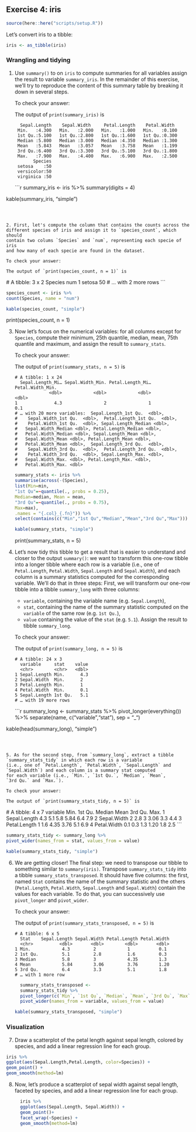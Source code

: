 ## Exercise 4: iris

```r
source(here::here("scripts/setup.R"))
```

Let's convert iris to a tibble:

```r
iris <- as_tibble(iris)
```

### Wrangling and tidying

1. Use `summary()` to on `iris` to compute summaries for all variables
   assign the result to variable `summary_iris`.
   In the remainder of this exercise, we'll try to reproduce the content of
   this summary table by breaking it down in several steps.

   To check your answer:

   The output of `print(summary_iris)` is

   ```
     Sepal.Length    Sepal.Width     Petal.Length    Petal.Width
    Min.   :4.300   Min.   :2.000   Min.   :1.000   Min.   :0.100
    1st Qu.:5.100   1st Qu.:2.800   1st Qu.:1.600   1st Qu.:0.300
    Median :5.800   Median :3.000   Median :4.350   Median :1.300
    Mean   :5.843   Mean   :3.057   Mean   :3.758   Mean   :1.199
    3rd Qu.:6.400   3rd Qu.:3.300   3rd Qu.:5.100   3rd Qu.:1.800
    Max.   :7.900   Max.   :4.400   Max.   :6.900   Max.   :2.500
          Species
    setosa    :50
    versicolor:50
    virginica :50
   ```
   
   ```r
   

 summary_iris <- iris %>% 
 summary(digits = 4)
 
 kable(summary_iris, "simple")
   
   ```
   


2. First, let's compute the column that contains the counts across the
   different species of iris and assign it to `species_count`, which should
   contain two colums `Species` and `num`, representing each specie of iris
   and how many of each specie are found in the dataset.

   To check your answer:

   The output of `print(species_count, n = 1)` is

   ```
   # A tibble: 3 x 2
     Species   num
     <fct>   <int>
   1 setosa     50
   # … with 2 more rows
   ```
   
   ```r
   
   species_count <- iris %>% 
   count(Species, name = "num")
   
   kable(species_count, "simple")
   
   ```
   
   
print(species_count, n = 1)


3. Now let's focus on the numerical variables: for all columns except
   for `Species`, compute their minimum, 25th quantile, median, mean,
   75th quantile and maximum, and assign the result to `summary_stats`.

   To check your answer:

   The output of `print(summary_stats, n = 5)` is

   ```
   # A tibble: 1 x 24
     Sepal.Length_Mi… Sepal.Width_Min. Petal.Length_Mi… Petal.Width_Min.
                <dbl>            <dbl>            <dbl>            <dbl>
   1              4.3                2                1              0.1
   # … with 20 more variables:  Sepal.Length_1st Qu.  <dbl>,
   #    Sepal.Width_1st Qu.  <dbl>,  Petal.Length_1st Qu.  <dbl>,
   #    Petal.Width_1st Qu.  <dbl>, Sepal.Length_Median <dbl>,
   #   Sepal.Width_Median <dbl>, Petal.Length_Median <dbl>,
   #   Petal.Width_Median <dbl>, Sepal.Length_Mean <dbl>,
   #   Sepal.Width_Mean <dbl>, Petal.Length_Mean <dbl>,
   #   Petal.Width_Mean <dbl>,  Sepal.Length_3rd Qu.  <dbl>,
   #    Sepal.Width_3rd Qu.  <dbl>,  Petal.Length_3rd Qu.  <dbl>,
   #    Petal.Width_3rd Qu.  <dbl>, Sepal.Length_Max. <dbl>,
   #   Sepal.Width_Max. <dbl>, Petal.Length_Max. <dbl>,
   #   Petal.Width_Max. <dbl>
   ```
   
   ```r
   


   summary_stats <- iris %>% 
   summarise(across(-(Species),
   list(Min=min, 
   "1st Qu"=~quantile(., probs = 0.25), 
   Median=median, Mean = mean, 
   "3rd Qu"=~quantile(., probs = 0.75), 
   Max=max), 
   .names = "{.col}_{.fn}")) %>%
   select(contains(c("Min","1st Qu","Median","Mean","3rd Qu","Max")))
   
   kable(summary_stats, "simple")

   ```
   
   print(summary_stats, n = 5)



4. Let's now tidy this tibble to get a result that is easier to understand
   and closer to the output `summary()`: we want to transform this one-row
   tibble into a longer tibble where each row is a variable
   (i.e., one of `Petal.Length`, `Petal.Width`, `Sepal.Length` and
   `Sepal.Width`), and each column is a summary statistics computed for
   the corresponding variable.
   We'll do that in three steps:
   First, we will transform our one-row tibble into a tibble `summary_long`
   with three columns:
     - `variable`, containing the variable name (e.g. `Sepal.Length`),
     - `stat`, containing the name of the summary statistic computed on
       the `variable` of the same row (e.g. `1st Qu.`),
     - `value` containing the value of the `stat` (e.g. `5.1`).
  Assign the result to tibble `summary_long`.

   To check your answer:

   The output of `print(summary_long, n = 5)` is

   ```
   # A tibble: 24 x 3
     variable     stat    value
     <chr>        <chr>   <dbl>
   1 Sepal.Length Min.      4.3
   2 Sepal.Width  Min.      2
   3 Petal.Length Min.      1
   4 Petal.Width  Min.      0.1
   5 Sepal.Length 1st Qu.   5.1
   # … with 19 more rows
   ```
   
   ```r
   
summary_long <- summary_stats %>% 
pivot_longer(everything()) %>% 
separate(name, c("variable","stat"), sep = "_")

kable(head(summary_long), "simple")
   
   ```



5. As for the second step, from `summary_long`, extract a tibble
   `summary_stats_tidy` in which each row is a variable
   (i.e., one of `Petal.Length`, `Petal.Width`, `Sepal.Length` and
   `Sepal.Width`) and each column is a summary stat computed
   for each variable (i.e., `Min.`, `1st Qu.`, `Median`, `Mean`,
   `3rd Qu.` and `Max.`).

   To check your answer:

   The output of `print(summary_stats_tidy, n = 5)` is

   ```
   # A tibble: 4 x 7
     variable      Min.  1st Qu.  Median  Mean  3rd Qu.   Max.
     <chr>        <dbl>     <dbl>  <dbl> <dbl>     <dbl> <dbl>
   1 Sepal.Length   4.3       5.1   5.8   5.84       6.4   7.9
   2 Sepal.Width    2         2.8   3     3.06       3.3   4.4
   3 Petal.Length   1         1.6   4.35  3.76       5.1   6.9
   4 Petal.Width    0.1       0.3   1.3   1.20       1.8   2.5
   ```
   
   ```r
   
   summary_stats_tidy <- summary_long %>% 
   pivot_wider(names_from = stat, values_from = value) 
   
   kable(summary_stats_tidy, "simple")
   
   ```
  

6. We are getting closer! The final step: we need to transpose our tibble to
   something similar to `summary(iris)`. Transpose `summary_stats_tidy` into
   a tibble `summary_stats_transposed`. It should have five columns:
   the first, named `Stat` contains the name of the summary statistic
   and the others (`Petal.Length`, `Petal.Width`, `Sepal.Length` and
   `Sepal.Width`) contain the values for each variable.
   To do that, you can successively use `pivot_longer` and `pivot_wider`.

   To check your answer:

   The output of `print(summary_stats_transposed, n = 5)` is

   ```
   # A tibble: 6 x 5
     Stat    Sepal.Length Sepal.Width Petal.Length Petal.Width
     <chr>          <dbl>       <dbl>        <dbl>       <dbl>
   1 Min.            4.3         2            1           0.1
   2 1st Qu.         5.1         2.8          1.6         0.3
   3 Median          5.8         3            4.35        1.3
   4 Mean            5.84        3.06         3.76        1.20
   5 3rd Qu.         6.4         3.3          5.1         1.8
   # … with 1 more row
   ```
   
   ```r
   
  summary_stats_transposed <-
  summary_stats_tidy %>% 
  pivot_longer(c(`Min`, `1st Qu`, `Median`, `Mean`, `3rd Qu`, `Max`), names_to = "Stat") %>% 
  pivot_wider(names_from = variable, values_from = value)
   
   kable(summary_stats_transposed, "simple")
   
   ```
   


### Visualization

7.  Draw a scatterplot of the petal length against sepal length, colored by 
    species, and add a linear regression line for each group.
   
   ```r
   
   iris %>% 
   ggplot(aes(Sepal.Length,Petal.Length, color=Species)) + 
   geom_point() +  
   geom_smooth(method=lm)
   
   ```
    
8. Now, let's produce a scatterplot of sepal width against sepal length, 
   faceted by species, and add a linear regression line for each group.
   
   ```r
   
  iris %>% 
  ggplot(aes(Sepal.Length, Sepal.Width)) +  
  geom_point()+
  facet_wrap(~Species) +  
  geom_smooth(method=lm)
   
   ```
   